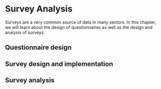 # Survey Analysis {#chap_survey}

Surveys are a very common source of data in many sectors. In this chapter, we will learn about the design of questionnaires as well as the design and analysis of surveys.

## Questionnaire design



## Survey design and implementation



## Survey analysis


